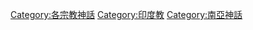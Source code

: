 {{Catmore}}

[[Category:各宗教神話|Category:各宗教神話]]
[[Category:印度教|Category:印度教]]
[[Category:南亞神話|Category:南亞神話]]
